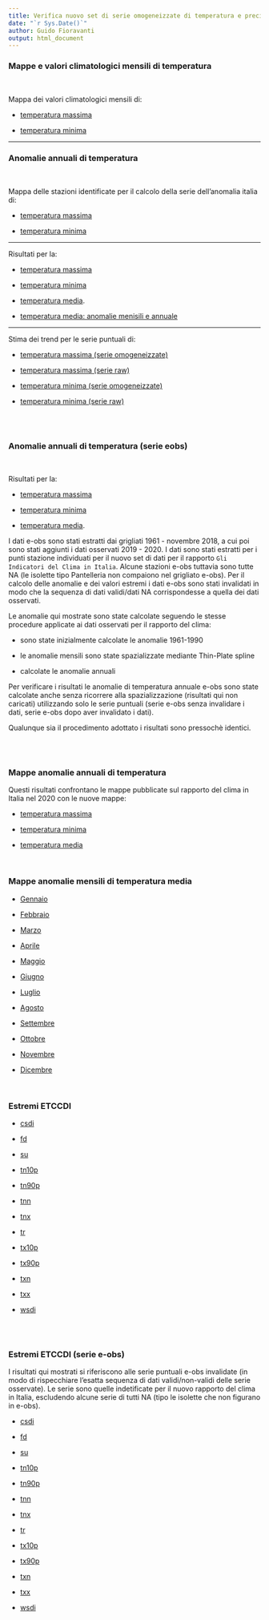 ```yaml
---
title: Verifica nuovo set di serie omogeneizzate di temperatura e precipitazione
date: "`r Sys.Date()`"
author: Guido Fioravanti
output: html_document
---
```


### Mappe e valori climatologici mensili di temperatura

<br>

Mappa dei valori climatologici mensili di:

- [temperatura massima](mappe_climatologici/tmax/climatologici.html)

- [temperatura minima](mappe_climatologici/tmin/climatologici.html)

<hr>

### Anomalie annuali di temperatura

<br>

Mappa delle stazioni identificate per il calcolo della serie dell'anomalia italia di:

- [temperatura massima](stazioni_identificate_per_anomalie/tmax/mappa.html)

- [temperatura minima](stazioni_identificate_per_anomalie/tmin/mappa.html)

<hr>

Risultati per la:

- [temperatura massima](./grafici_anomalie_annuali/tmax/grafico.html)

- [temperatura minima](./grafici_anomalie_annuali/tmin/grafico.html)

- [temperatura media](./grafici_anomalie_annuali/tmean/grafico_tmean.html).

- [temperatura media: anomalie menisili e annuale](./figura3.4/anomalia_media_2020_annuale_mensile.html)


<hr>

Stima dei trend per le serie puntuali di:

- [temperatura massima (serie omogeneizzate)](./trends/tmax/mappa_dei_trends/mappaDeiTrends.html)

- [temperatura massima (serie raw)](./trends/tmax/mappa_dei_trends_serie_raw/mappaDeiTrends.html)

- [temperatura minima (serie omogeneizzate)](./trends/tmin/mappa_dei_trends/mappaDeiTrends.html)

- [temperatura minima (serie raw)](./trends/tmin/mappa_dei_trends_serie_raw/mappaDeiTrends.html)


<br><br>

### Anomalie annuali di temperatura (serie eobs)

<br>

Risultati per la:

- [temperatura massima](./grafici_anomalie_annuali_eobs/tmax/grafico.html)

- [temperatura minima](./grafici_anomalie_annuali_eobs/tmin/grafico.html)

- [temperatura media](./grafici_anomalie_annuali_eobs/tmean/grafico_tmean.html).

I dati e-obs sono stati estratti dai grigliati 1961 - novembre 2018, a cui poi sono stati aggiunti i dati osservati 2019 - 2020. I dati sono stati estratti per i punti stazione individuati per il nuovo set di dati per il rapporto `Gli Indicatori del Clima in Italia`. Alcune stazioni e-obs tuttavia sono tutte NA (le isolette tipo Pantelleria non compaiono nel grigliato e-obs). Per il calcolo delle anomalie  e dei valori estremi i dati e-obs sono stati invalidati in modo che la sequenza di dati validi/dati NA corrispondesse a quella dei dati osservati.

Le anomalie qui mostrate sono state calcolate seguendo le stesse procedure applicate ai dati osservati per il rapporto del clima:

- sono state inizialmente calcolate le anomalie 1961-1990

- le anomalie mensili sono state spazializzate mediante Thin-Plate spline

- calcolate le anomalie annuali

Per verificare i risultati le anomalie di temperatura annuale e-obs sono state calcolate anche senza ricorrere alla spazializzazione (risultati qui non caricati) utilizzando solo le serie puntuali (serie e-obs senza invalidare i dati, serie e-obs dopo aver invalidato i dati).

Qualunque sia il procedimento adottato i risultati sono pressochè identici.

<br><br>

### Mappe anomalie annuali di temperatura

Questi risultati confrontano le mappe pubblicate sul rapporto del clima in Italia nel 2020 con le nuove mappe:

- [temperatura massima](./mappe_anomalie/tmax/mappaAnomaliaAnnualeTmax_6dicembre2021/confrontaMappe.html)

- [temperatura minima](./mappe_anomalie/tmin/mappaAnomaliaAnnualeTmin_6dicembre2021/confrontaMappe.html)

- [temperatura media](./mappe_anomalie/tmean/mappaAnomaliaAnnualeTmean_6dicembre/confrontaMappe.html)

<br>

### Mappe anomalie mensili di temperatura media

- [Gennaio](./mappe_anomalie/tmean/mappaAnomalieMensiliTmean_6dicembre/confrontaMappe01.html)

- [Febbraio](./mappe_anomalie/tmean/mappaAnomalieMensiliTmean_6dicembre/confrontaMappe02.html)

- [Marzo](./mappe_anomalie/tmean/mappaAnomalieMensiliTmean_6dicembre/confrontaMappe03.html)

- [Aprile](./mappe_anomalie/tmean/mappaAnomalieMensiliTmean_6dicembre/confrontaMappe04.html)

- [Maggio](./mappe_anomalie/tmean/mappaAnomalieMensiliTmean_6dicembre/confrontaMappe05.html)

- [Giugno](./mappe_anomalie/tmean/mappaAnomalieMensiliTmean_6dicembre/confrontaMappe06.html)

- [Luglio](./mappe_anomalie/tmean/mappaAnomalieMensiliTmean_6dicembre/confrontaMappe07.html)

- [Agosto](./mappe_anomalie/tmean/mappaAnomalieMensiliTmean_6dicembre/confrontaMappe08.html)

- [Settembre](./mappe_anomalie/tmean/mappaAnomalieMensiliTmean_6dicembre/confrontaMappe09.html)

- [Ottobre](./mappe_anomalie/tmean/mappaAnomalieMensiliTmean_6dicembre/confrontaMappe10.html)

- [Novembre](./mappe_anomalie/tmean/mappaAnomalieMensiliTmean_6dicembre/confrontaMappe11.html)

- [Dicembre](./mappe_anomalie/tmean/mappaAnomalieMensiliTmean_6dicembre/confrontaMappe12.html)

<br>

### Estremi ETCCDI

- [csdi](./estremi/csdi/csdi.html)

- [fd](./estremi/fd/fd.html)

- [su](./estremi/su/su.html)

- [tn10p](./estremi/tn10p/tn10p.html)

- [tn90p](./estremi/tn90p/tn90p.html)

- [tnn](./estremi/tnn/tnn.html)

- [tnx](./estremi/tnx/tnx.html)

- [tr](./estremi/tr/tr.html)

- [tx10p](./estremi/tx10p/tx10p.html)

- [tx90p](./estremi/tx90p/tx90p.html)

- [txn](./estremi/txn/txn.html)

- [txx](./estremi/txx/txx.html)

- [wsdi](./estremi/wsdi/wsdi.html)

<br><br>

### Estremi ETCCDI (serie e-obs)

I risultati qui mostrati si riferiscono alle serie puntuali e-obs invalidate (in modo di rispecchiare l'esatta sequenza di dati validi/non-validi delle serie osservate). Le serie sono quelle indetificate per il nuovo rapporto del clima in Italia, escludendo alcune serie di tutti NA (tipo le isolette che non figurano in e-obs).

- [csdi](./estremi_eobs/csdi/csdi.html)

- [fd](./estremi_eobs/fd/fd.html)

- [su](./estremi_eobs/su/su.html)

- [tn10p](./estremi_eobs/tn10p/tn10p.html)

- [tn90p](./estremi_eobs/tn90p/tn90p.html)

- [tnn](./estremi_eobs/tnn/tnn.html)

- [tnx](./estremi_eobs/tnx/tnx.html)

- [tr](./estremi_eobs/tr/tr.html)

- [tx10p](./estremi_eobs/tx10p/tx10p.html)

- [tx90p](./estremi_eobs/tx90p/tx90p.html)

- [txn](./estremi_eobs/txn/txn.html)

- [txx](./estremi_eobs/txx/txx.html)

- [wsdi](./estremi_eobs/wsdi/wsdi.html)

